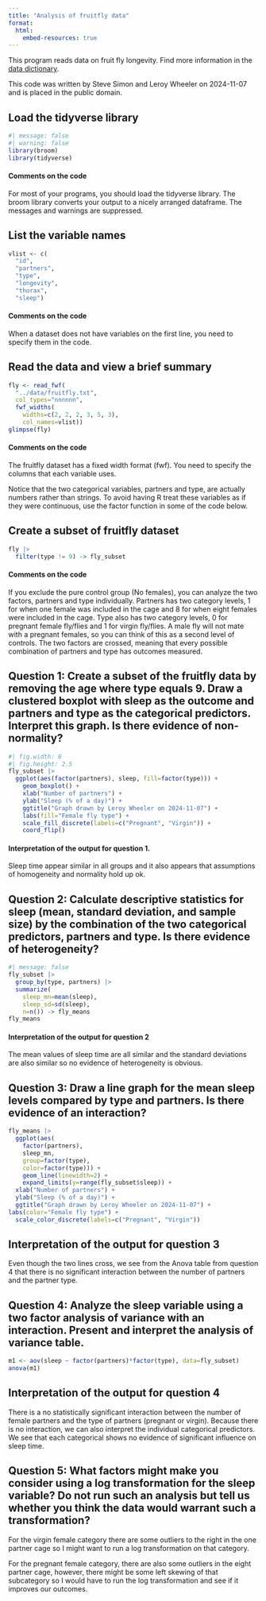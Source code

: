 ```yaml
---
title: "Analysis of fruitfly data"
format: 
  html:
    embed-resources: true
---
```


This program reads data on fruit fly longevity. Find more information in the [data dictionary][dd].

[dd]: https://github.com/pmean/data/blob/master/files/fruitfly.yaml

This code was written by Steve Simon and Leroy Wheeler on 2024-11-07 and is placed in the public
domain.

## Load the tidyverse library

```r
#| message: false
#| warning: false
library(broom)
library(tidyverse)
```

#### Comments on the code

For most of your programs, you should load the tidyverse library. The broom 
library converts your output to a nicely arranged dataframe. The messages and
warnings are suppressed.

## List the variable names

```r
vlist <- c(
  "id",
  "partners",
  "type",
  "longevity",
  "thorax",
  "sleep")
```

#### Comments on the code

When a dataset does not have variables on the first line, you need to specify 
them in the code.

## Read the data and view a brief summary

```r
fly <- read_fwf(
  "../data/fruitfly.txt",
  col_types="nnnnnn",
  fwf_widths(
    widths=c(2, 2, 2, 3, 5, 3),
    col_names=vlist))
glimpse(fly)
```

#### Comments on the code

The fruitfly dataset has a fixed width format (fwf). You need to specify the
columns that each variable uses.

Notice that the two categorical variables, partners and type, are actually
numbers rather than strings. To avoid having R treat these variables as if
they were continuous, use the factor function in some of the code below.

## Create a subset of fruitfly dataset

```r
fly |>
  filter(type != 9) -> fly_subset
```

#### Comments on the code

If you exclude the pure control group (No females), you can analyze the two
factors, partners and type individually. Partners has two category levels, 1 for
when one female was included in the cage and 8 for when eight females were 
included in the cage. Type also has two category levels, 0 for pregnant female
fly/flies and 1 for virgin fly/flies. A male fly will not mate with a pregnant
females, so you can think of this as a second level of controls. The two factors
are crossed, meaning that every possible combination of partners and type has 
outcomes measured.

## Question 1: Create a subset of the fruitfly data by removing the age where type equals 9. Draw a clustered boxplot with sleep as the outcome and partners and type as the categorical predictors. Interpret this graph. Is there evidence of non-normality?

```r
#| fig.width: 6
#| fig.height: 2.5
fly_subset |>
  ggplot(aes(factor(partners), sleep, fill=factor(type))) +
    geom_boxplot() +
    xlab("Number of partners") +
    ylab("Sleep (% of a day)") +
    ggtitle("Graph drawn by Leroy Wheeler on 2024-11-07") +
    labs(fill="Female fly type") +
    scale_fill_discrete(labels=c("Pregnant", "Virgin")) +
    coord_flip()
```

#### Interpretation of the output for question 1.

Sleep time appear similar in all groups and it also appears that 
assumptions of homogeneity and normality hold up ok.

## Question 2: Calculate descriptive statistics for sleep (mean, standard deviation, and sample size) by the combination of the two categorical predictors, partners and type. Is there evidence of heterogeneity?

```r
#| message: false
fly_subset |>
  group_by(type, partners) |>
  summarize(
    sleep_mn=mean(sleep),
    sleep_sd=sd(sleep),
    n=n()) -> fly_means
fly_means
```

#### Interpretation of the output for question 2

The mean values of sleep time are all similar and the standard deviations are also similar so no evidence of heterogeneity is obvious.

## Question 3: Draw a line graph for the mean sleep levels compared by type and partners. Is there evidence of an interaction?

```r
fly_means |>
  ggplot(aes(
    factor(partners), 
    sleep_mn, 
    group=factor(type),
    color=factor(type))) +
    geom_line(linewidth=2) +
	expand_limits(y=range(fly_subset$sleep)) +
  xlab("Number of partners") +
  ylab("Sleep (% of a day)") +
  ggtitle("Graph drawn by Leroy Wheeler on 2024-11-07") +
labs(color="Female fly type") +
  scale_color_discrete(labels=c("Pregnant", "Virgin"))
```

## Interpretation of the output for question 3

Even though the two lines cross, we see from the Anova table from question 4 that there is no significant interaction between the number of partners and the partner type.

## Question 4: Analyze the sleep variable using a two factor analysis of variance with an interaction. Present and interpret the analysis of variance table.

```r
m1 <- aov(sleep ~ factor(partners)*factor(type), data=fly_subset)
anova(m1)
```

## Interpretation of the output for question 4

There is a no statistically significant interaction between the number of female
partners and the type of partners (pregnant or virgin). Because there is no interaction, 
we can also interpret the individual categorical predictors.
We see that each categorical shows no evidence of significant influence on sleep time.

## Question 5: What factors might make you consider using a log transformation for the sleep variable? Do not run such an analysis but tell us whether you think the data would warrant such a transformation?

For the virgin female category there are some outliers to the right in the one partner cage so I might want to run a log transformation on that category.

For the pregnant female category, there are also some outliers in the eight partner cage, however, there might be some left skewing of that subcategory so I would have to run the log transformation and see if it improves our outcomes.




